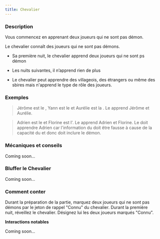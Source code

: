 ```yaml
---
title: Chevalier
---
```



<Role CHEVALIER header />

### Description

Vous commencez en apprenant deux joueurs qui ne sont pas démon.

Le chevalier connaît des joueurs qui ne sont pas démons.

-   Sa première nuit, le chevalier apprend deux joueurs qui ne sont ps démon

-   Les nuits suivantes, il n’apprend rien de plus

-   Le chevalier peut apprendre des villageois, des étrangers ou même des sbires mais n'apprend le type de rôle des joueurs.

### Exemples

> Jérôme est le <Role CROQUE_MORT />, Yann est le <Role IMP /> et Aurélie est la <Role VOYANTE />. Le <Role CHEVALIER /> apprend Jérôme et Aurélie.

> Adrien est le <Role VORTOX /> et Florine est l'<Role ALCHMISTE />. Le <Role CHEVALIER /> apprend Adrien et Florine. Le <Role CHEVALIER /> doit apprendre Adrien car l'information du <Role CHEVALIER /> doit être fausse à cause de la capacité du <Role VORTOX /> et donc doit inclure le démon.

### Mécaniques et conseils

Coming soon...

### Bluffer le Chevalier

Coming soon...

### Comment conter

Durant la préparation de la partie, marquez deux joueurs qui ne sont pas démons par le jeton de rappel "Connu" du chevalier. Durant la première nuit, réveillez le chevalier. Désignez lui les deux joueurs marqués "Connu".

**Interactions notables**

Coming soon...